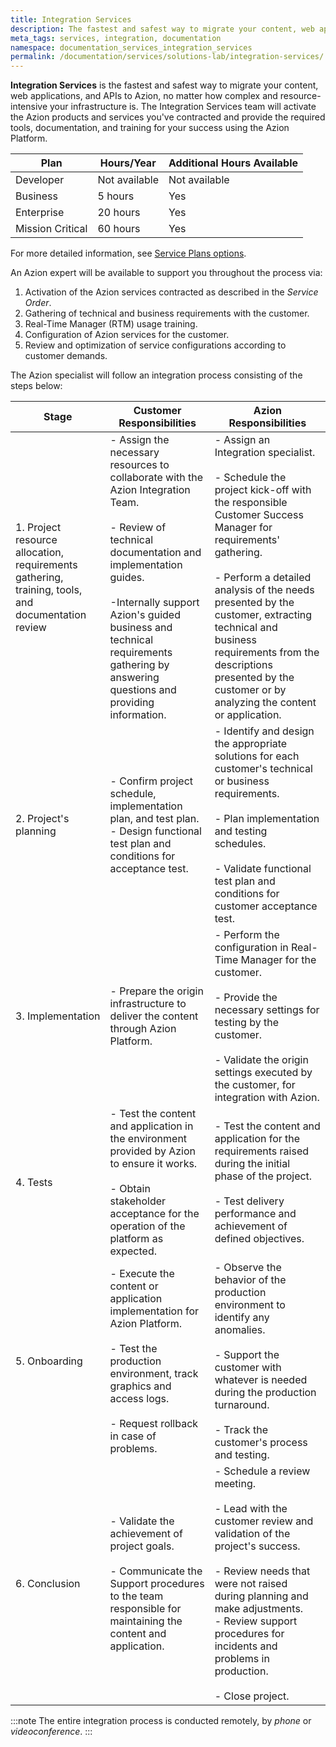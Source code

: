 ```yaml
---
title: Integration Services
description: The fastest and safest way to migrate your content, web applications, and APIs to Azion, no matter how complex and resource-intensive your infrastructure is. 
meta_tags: services, integration, documentation
namespace: documentation_services_integration_services
permalink: /documentation/services/solutions-lab/integration-services/
---
```


**Integration Services** is the fastest and safest way to migrate your content, web applications, and APIs to Azion, no matter how complex and resource-intensive your infrastructure is. The Integration Services team will activate the Azion products and services you've contracted and provide the required tools, documentation, and training for your success using the Azion Platform.

| Plan | Hours/Year | Additional Hours Available |
| ---- | ---------- | -------------------------- |
| Developer | Not available  | Not available |
| Business | 5 hours | Yes |
| Enterprise | 20 hours | Yes |
| Mission Critical | 60 hours | Yes |

For more detailed information, see [Service Plans options](/en/documentation/services/service-plans/).

An Azion expert will be available to support you throughout the process via:

1. Activation of the Azion services contracted as described in the *Service Order*.
2. Gathering of technical and business requirements with the customer.
3. Real-Time Manager (RTM) usage training.
4. Configuration of Azion services for the customer.
5. Review and optimization of service configurations according to customer demands.

The Azion specialist will follow an integration process consisting of the steps below:

| Stage | Customer Responsibilities | Azion Responsibilities |
| ----- | ------------------------- | ---------------------- |
| 1. Project resource allocation, requirements gathering, training, tools, and documentation review | - Assign the necessary resources to collaborate with the Azion Integration Team.<br/><br />- Review of technical documentation and implementation guides.<br/><br />-Internally support Azion's guided business and technical requirements gathering by answering questions and providing information.  | - Assign an Integration specialist.<br/><br />- Schedule the project kick-off with the responsible Customer Success Manager for requirements' gathering.<br/><br />- Perform a detailed analysis of the needs presented by the customer, extracting technical and business requirements from the descriptions presented by the customer or by analyzing the content or application. |
| 2. Project's planning | - Confirm project schedule, implementation plan, and test plan.<br/> - Design functional test plan and conditions for acceptance test. | - Identify and design the appropriate solutions for each customer's technical or business requirements.<br/><br />- Plan implementation and testing schedules.<br/><br />- Validate functional test plan and conditions for customer acceptance test. |
| 3. Implementation | - Prepare the origin infrastructure to deliver the content through Azion Platform. | - Perform the configuration in Real-Time Manager for the customer.<br/><br />- Provide the necessary settings for testing by the customer.<br/><br /> - Validate the origin settings executed by the customer, for integration with Azion. |
| 4. Tests | - Test the content and application in the environment provided by Azion to ensure it works.<br/><br />- Obtain stakeholder acceptance for the operation of the platform as expected. | - Test the content and application for the requirements raised during the initial phase of the project.<br/><br />- Test delivery performance and achievement of defined objectives. |
| 5. Onboarding | - Execute the content or application implementation for Azion Platform.<br/><br />- Test the production environment, track graphics and access logs.<br/><br />- Request rollback in case of problems. | - Observe the behavior of the production environment to identify any anomalies.<br/><br />- Support the customer with whatever is needed during the production turnaround.<br/><br /> - Track the customer's process and testing. |
| 6. Conclusion | - Validate the achievement of project goals.<br/><br />- Communicate the Support procedures to the team responsible for maintaining the content and application. | - Schedule a review meeting.<br/><br />- Lead with the customer review and validation of the project's success.<br/><br />- Review needs that were not raised during planning and make adjustments.<br/> - Review support procedures for incidents and problems in production.<br/><br />- Close project. |

:::note
The entire integration process is conducted remotely, by *phone* or *videoconference*. 
:::
